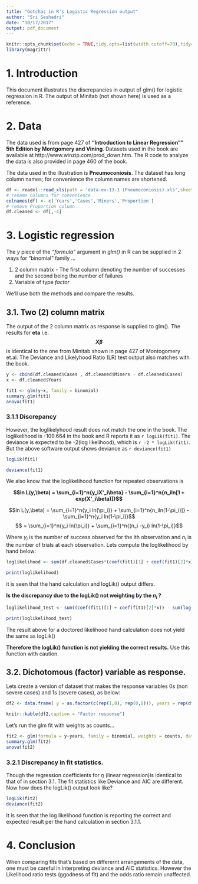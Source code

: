 ```yaml
---
title: "Gotchas in R's Logistic Regression output"
author: "Sri Seshadri"
date: "10/17/2017"
output: pdf_document
---
```


```r
knitr::opts_chunk$set(echo = TRUE,tidy.opts=list(width.cutoff=70),tidy=TRUE)
library(magrittr)
```

# 1. Introduction

This document illustrates the discrepancies in output of glm() for logistic regression in R. The output of Minitab (not shown here) is used as a reference.

# 2. Data

The data used is from page 427 of **"Introduction to Linear Regression"" 5th Edition by Montgomery and Vining**. Datasets used in the book are available at http://www.winzip.com/prod_down.htm. The R code to analyze the data is also provided in page 460 of the book. 

The data used in the illustration is **Pneumoconiosis**. The dataset has long column names; for convenience the column names are shortened. 

```r
df <- readxl::read_xls(path = 'data-ex-13-1 (Pneumoconiosis).xls',sheet = 1,col_names = T)
# rename columns for convenience
colnames(df) <- c('Years','Cases','Miners','Proportion')
# remove Proportion column
df.cleaned <- df[,-4]

```

# 3. Logistic regression

The _y_ piece of the  _"formula"_ argument in _glm()_ in R can be supplied in 2 ways for "binomial" family ...

1. 2 column matrix - The first column denoting the number of successes and the second being the number of failures
2. Variable of type _factor_

We'll use both the methods and compare the results.

## 3.1. Two (2) column matrix 

The output of the 2 column matrix as response is supplied to glm(). The results for **eta** i.e. **$$X \beta $$** is identical to the one from Minitab shown in page 427 of Montogomery et.al. The Deviance and Likelyhood Ratio (LR) test output also matches with the book.

```r

y <- cbind(df.cleaned$Cases , df.cleaned$Miners - df.cleaned$Cases)
x <- df.cleaned$Years

fit1 <- glm(y~x, family = binomial)
summary.glm(fit1)
anova(fit1)
```

### 3.1.1 Discrepancy

However, the loglikelyhood result does not match the one in the book. The loglikelihood is -109.664 in the book and R reports it as `r logLik(fit1)`. The deviance is expected to be -2(log likelihood), which is  `r -2 * logLik(fit1)`. But the above software output shows deviance as `r deviance(fit1)`


```r
logLik(fit1)

deviance(fit1)
```

We also know that the loglikelihood function for repeated observations is 

**$$ln L(y,\beta) = \sum_{i=1}^n{y_iX'_i\beta} - \sum_{i=1}^n{n_iln[1 + exp(X'_i\beta)]}$$**


$$ln L(y,\beta) = \sum_{i=1}^n{y_i ln(\pi_i)} + \sum_{i=1}^n{n_iln(1-\pi_i)]} - \sum_{i=1}^n{y_i ln(1-\pi_i)}$$
$$ = \sum_{i=1}^n{y_i ln(\pi_i)} + \sum_{i=1}^n{(n_i -y_i) ln(1-\pi_i)}$$

Where $y_i$  is  the number of success observed for the ith observation and $n_i$ is the number of trials at each observation. Lets compute the loglikelihood by hand below:

```r
loglikelihood <- sum(df.cleaned$Cases*(coef(fit1)[1] + coef(fit1)[2]*x)) - sum(df.cleaned$Miners*log(1 + exp(coef(fit1)[1] + coef(fit1)[2]*x)))

print(loglikelihood)
```

it is seen that the hand calculation and logLik() output differs.

**Is the discrepancy due to the logLik() not weighting by the $n_i$ ?**

```r
loglikelihood_test <- sum((coef(fit1)[1] + coef(fit1)[2]*x)) - sum(log(1 + exp(coef(fit1)[1] + coef(fit1)[2]*x)))

print(loglikelihood_test)
```

The result above for a doctored likelihood hand calculation does not yield the same as logLik()

**Therefore the logLik() function is not yielding the correct results.** Use this function with caution. 

## 3.2. Dichotomous (factor) variable as response.

Lets create a version of dataset that makes the response variables 0s (non severe cases) and 1s (severe cases), as below:

```r
df2 <- data.frame( y = as.factor(c(rep(1,8), rep(0,8))), years = rep(df.cleaned$Years,2), counts = c(df.cleaned$Cases,df.cleaned$Miners - df.cleaned$Cases ))

knitr::kable(df2,caption = "Factor response")
```

Let's run the glm fit with weights as counts...

```r
fit2 <- glm(formula = y~years, family = binomial, weights = counts, data = df2)
summary.glm(fit2)
anova(fit2)
```

### 3.2.1 Discrepancy in fit statistics.

Though the regression coefficients for $\eta$ (linear regression)is identical to that of in section 3.1. The fit statistics like Deviance and AIC are different. Now how does the logLik() output look like?

```r
logLik(fit2)
deviance(fit2)
```

It is seen that the log likelihood function is reporting the correct and expected result per the hand calculation in section 3.1.1. 

# 4. Conclusion

When comparing fits that's based on differernt arrangements of the data, one must be careful in interpreting deviance and AIC statistics. However the Likelihood ratio tests (ggodness of fit) and the odds ratio remain unaffected.

